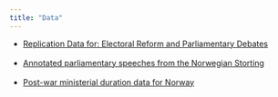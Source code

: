 ```yaml
---
title: "Data"
---
```


- [Replication Data for: Electoral Reform and Parliamentary Debates](https://dataverse.harvard.edu/dataset.xhtml?persistentId=doi:10.7910/DVN/QYB7PK)<br><br>
- [Annotated parliamentary speeches from the Norwegian Storting](https://github.com/ltgoslo/talk-of-norway)<br><br>
- [Post-war ministerial duration data for Norway](https://github.com/martigso/ministersNor)